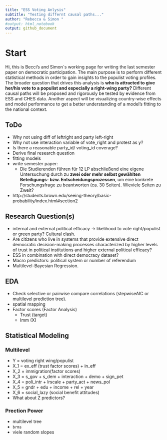```yaml
---
title: "ESS Voting Anlysis"
subtitle: "Testing differnt causal paths..."
author: "Rebecca & Simon "
#output: html_notebook
output: github_document
---
```


# Start

Hi, this is Becci's and Simon`s working page for writing the last semester paper on democratic participation. The main purpose is to perform different statistical methods in order to gain insights to the populist voting profiles. The broader question that drives this analysis is **who is attracted to give her/his vote to a populist and especially a right-wing party?** Different causal paths will be proposed and rigorously be tested by evidence from ESS and CHES data. Another aspect will be visualizing country-wise effects and model performance to get a better understanding of a model's fitting to the national context. 


## ToDo

* Why not using diff of leftright and party left-right
* Why not use interaction variable of vote_right and protest as y?
* Is there a reasonable party_id/ voting_id coverage?
* Derive final research question
* fitting models
* write semester paper:
    + Die Studierenden führen für 12 LP abschließend eine eigene Untersuchung durch zu **zwei oder mehr selbst gewählten Beteiligungs- bzw. Entscheidungsprozessen**, um eine konkrete Forschungsfrage zu beantworten (ca. 30 Seiten). Wieviele Seiten zu Zweit?
* http://students.brown.edu/seeing-theory/basic-probability/index.html#section2

## Research Question(s)

* internal and external political efficacy  -> likelihood to vote right/populist or green party? Cultural clash. 
* Are citizens who live in systems that provide extensive direct democratic decision-making processes characterized by higher levels of trust in political institutions and higher external political efficacy?
* ESS in combination with direct democracy dataset?
* Macro predictors: political system or number of referendum
* Multilevel-Bayesian Regression. 


## EDA

* Check selective or pairwise compare correlations (stepwiseAIC or multilevel prediction tree).
* spatial mapping
* Factor scores (Factor Analysis)
    + Trust (target)
    + Imm (X)
    

## Statistical Modeling

### Multilevel 

* Y = voting right wing/populist
* X_1 = ex_eff (trust factor scores) + in_eff
* X_2 = immigration(factor scores)
* X_3 = s_gov + s_dem + interaction + demo + sign_pet
* X_4 = poli_intr + lrscale + party_act + news_pol
* X_5 = gndr + edu + income + rel + year
* X_6 = social_lazy (social benefit attitudes)
* What about Z predictors?


### Prection Power

* multilevel tree
* `brms`
* viele random slopes

